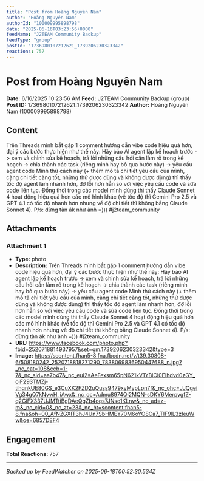 ```yaml
---
title: "Post from Hoàng Nguyên Nam"
author: "Hoàng Nguyên Nam"
authorId: "100009995898798"
date: "2025-06-16T03:23:56+0000"
feedName: "J2TEAM Community Backup"
feedType: "group"
postId: "1736980107212621_1739206230323342"
reactions: 757
---
```


# Post from Hoàng Nguyên Nam

**Date:** 6/16/2025 10:23:56 AM
**Feed:** J2TEAM Community Backup (group)
**Post ID:** 1736980107212621_1739206230323342
**Author:** Hoàng Nguyên Nam (100009995898798)

## Content

Trên Threads mình bắt gặp 1 comment hướng dẫn vibe code hiệu quả hơn, đại ý các bước thực hiện như thế này:
Hãy bảo AI agent lập kế hoạch trước -> xem và chỉnh sửa kế hoạch, trả lời những câu hỏi cần làm rõ trong kế hoạch -> chia thành các task (riêng mình hay bỏ qua bước này) -> yêu cầu agent code
Mình thử cách này (+ thêm mô tả chi tiết yêu cầu của mình, càng chi tiết càng tốt, những thứ được dùng và không được dùng) thì thấy tốc độ agent làm nhanh hơn, đỡ lỗi hơn hẳn so với việc yêu cầu code và sửa code liên tục. Đồng thời trong các model mình dùng thì thấy Claude Sonnet 4 hoạt động hiệu quả hơn các mô hình khác (về tốc độ thì Gemini Pro 2.5 và GPT 4.1 có tốc độ nhanh hơn nhưng về độ chi tiết thì không bằng Claude Sonnet 4).
P/s: đừng tàn ák như ảnh =)))
#j2team_community

## Attachments

### Attachment 1
- **Type:** photo
- **Description:** Trên Threads mình bắt gặp 1 comment hướng dẫn vibe code hiệu quả hơn, đại ý các bước thực hiện như thế này:
Hãy bảo AI agent lập kế hoạch trước -> xem và chỉnh sửa kế hoạch, trả lời những câu hỏi cần làm rõ trong kế hoạch -> chia thành các task (riêng mình hay bỏ qua bước này) -> yêu cầu agent code
Mình thử cách này (+ thêm mô tả chi tiết yêu cầu của mình, càng chi tiết càng tốt, những thứ được dùng và không được dùng) thì thấy tốc độ agent làm nhanh hơn, đỡ lỗi hơn hẳn so với việc yêu cầu code và sửa code liên tục. Đồng thời trong các model mình dùng thì thấy Claude Sonnet 4 hoạt động hiệu quả hơn các mô hình khác (về tốc độ thì Gemini Pro 2.5 và GPT 4.1 có tốc độ nhanh hơn nhưng về độ chi tiết thì không bằng Claude Sonnet 4).
P/s: đừng tàn ák như ảnh =)))
#j2team_community
- **URL:** https://www.facebook.com/photo.php?fbid=2520718814937957&set=gm.1739206230323342&type=3
- **Image:** https://scontent.fhan5-8.fna.fbcdn.net/v/t39.30808-6/508180242_2520718818271290_7838069836950447688_n.jpg?_nc_cat=108&ccb=1-7&_nc_sid=aa7b47&_nc_eui2=AeFexsm65pN621kV1YBlCI0EIhdvd0zGY_oiF293TMZj-tihgnkUE80GS_e3CuXK2FZD2uQuss9479xyMypLpn7f&_nc_ohc=JJQgeiVg34gQ7kNvwH_iAwx&_nc_oc=Admu8974Ql2MQN-sDKY6MerpygfZ-q2GiFX337UJMTtiBgDAeQgZb4oqs7JNso1KLnw&_nc_ad=z-m&_nc_cid=0&_nc_zt=23&_nc_ht=scontent.fhan5-8.fna&oh=00_AfNZGXIT3hJ4Un7SbHMEY70M6oYO8Ca7_TIF9lL3zIeuWw&oe=6857D8F4

## Engagement

**Total Reactions:** 757

---
*Backed up by FeedWatcher on 2025-06-18T00:52:30.534Z*
